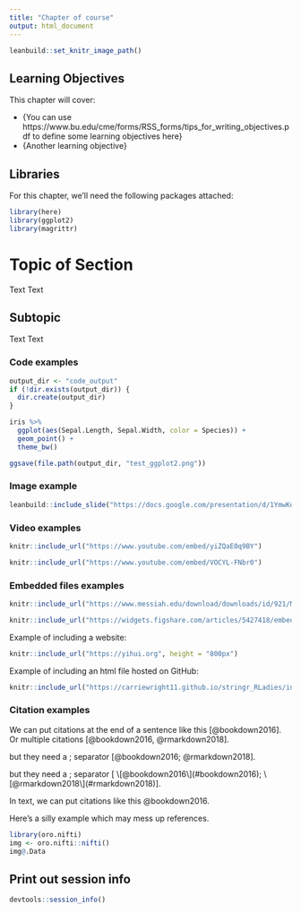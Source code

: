 ```yaml
---
title: "Chapter of course"
output: html_document
---
```



```r
leanbuild::set_knitr_image_path()
```

## Learning Objectives

This chapter will cover:  

- {You can use https://www.bu.edu/cme/forms/RSS_forms/tips_for_writing_objectives.pdf to define some learning objectives here}
- {Another learning objective}

## Libraries

For this chapter, we'll need the following packages attached: 

```r
library(here)
library(ggplot2)
library(magrittr)
```

# Topic of Section

Text Text

## Subtopic

Text Text 

### Code examples

```r
output_dir <- "code_output"
if (!dir.exists(output_dir)) {
  dir.create(output_dir)
}
```

```r
iris %>%
  ggplot(aes(Sepal.Length, Sepal.Width, color = Species)) +
  geom_point() +
  theme_bw()
```

```r
ggsave(file.path(output_dir, "test_ggplot2.png"))
```

### Image example

```r
leanbuild::include_slide("https://docs.google.com/presentation/d/1YmwKdIy9BeQ3EShgZhvtb3MgR8P6iDX4DfFD65W_gdQ/edit#slide=id.gcc4fbee202_0_141")
```


### Video examples


```r
knitr::include_url("https://www.youtube.com/embed/yiZQaE0q9BY")
```

```r
knitr::include_url("https://www.youtube.com/embed/VOCYL-FNbr0")
```

### Embedded files examples


```r
knitr::include_url("https://www.messiah.edu/download/downloads/id/921/Microaggressions_in_the_Classroom.pdf", height = "800px")
```

```r
knitr::include_url("https://widgets.figshare.com/articles/5427418/embed?show_title=1", height = "800px")
```

Example of including a website:
```r
knitr::include_url("https://yihui.org", height = "800px")
```

Example of including an html file hosted on GitHub:

```r
knitr::include_url("https://carriewright11.github.io/stringr_RLadies/index.html", height = "800px")
```


### Citation examples

We can put citations at the end of a sentence like this [@bookdown2016]. 
Or multiple citations [@bookdown2016, @rmarkdown2018]. 

but they need a ; separator [@bookdown2016; @rmarkdown2018]. 

but they need a ; separator [ \[@bookdown2016\](#bookdown2016); \[@rmarkdown2018\](#rmarkdown2018)]. 

In text, we can put citations like this @bookdown2016. 


Here's a silly example which may mess up references.

```r
library(oro.nifti)
img <- oro.nifti::nifti()
img@.Data
```

## Print out session info

```r
devtools::session_info()
```
